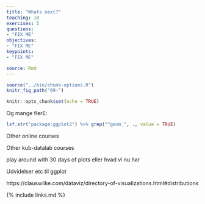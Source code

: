 ```yaml
---
title: "Whats next?"
teaching: 10
exercises: 5
questions:
- "FIX ME"
objectives:
- "FIX ME"
keypoints:
- "FIX ME"

source: Rmd
---
```


```r
source("../bin/chunk-options.R")
knitr_fig_path("09-")
```

```r
knitr::opts_chunk$set(echo = TRUE)
```


Og mange flerE:
```r
lsf.str("package:ggplot2") %>% grep("^geom_", ., value = TRUE)

```

Other online courses

Other kub-datalab courses

play around with 30 days of plots eller hvad vi nu har

Udvidelser etc til ggplot

https://clauswilke.com/dataviz/directory-of-visualizations.html#distributions


{% include links.md %}